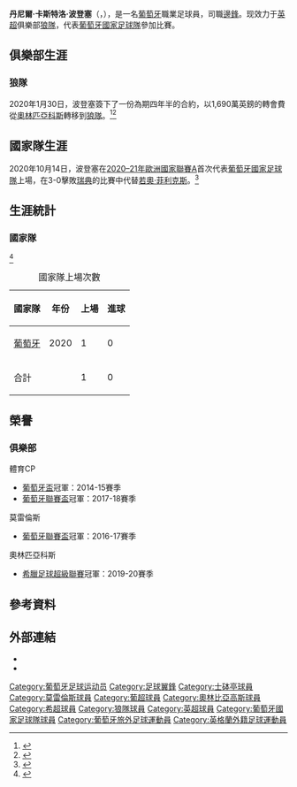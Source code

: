 {{noteTA
|G1=Football
|G2=UEFA
|G3=EPL
|T=zh-hans:丹尼尔·波登塞;zh-hk:丹尼爾·普丹斯;zh-tw:丹尼爾·波登塞;
|1=zh-hans:丹尼尔·波登塞;zh-hk:丹尼爾·普丹斯;zh-tw:丹尼爾·波登塞;
|2=zh-hans:波登塞;zh-hk:普丹斯;zh-tw:波登塞;
}}
{{Portuguese name|Castelo|Podence}}
{{Infobox football biography
| name                = 丹尼爾·波登塞<br />''Daniel Podence''
| image               = 
| caption             = 
| fullname            = Daniel Castelo Podence
| birth_date          = {{birth date and age|1995|10|21|df=y}}
| birth_place         = {{POR}}[[奧埃拉什|奧埃拉什]]
| height              = {{convert|1.65|m|ftin|0|abbr=on}}
| position            = [[邊鋒|邊鋒]]
| currentclub         = [[伍爾弗漢普頓流浪足球俱樂部|狼隊]]
| clubnumber          = 10
| youthyears1         = 2003–2005
| youthclubs1         = [[貝倫人足球俱樂部|貝倫人]]
| youthyears2         = 2005–2014
| youthclubs2         = [[葡萄牙士砵亭俱樂部|體育CP]]
| years1              = 2013–2016
| clubs1              = [[葡萄牙士砵亭B隊|體育CPB隊]]
| caps1               = 79
| goals1              = 9
| years2              = 2014–2018
| clubs2              = [[葡萄牙士砵亭俱樂部|體育CP]]
| caps2               = 25
| goals2              = 0
| years3              = 2016–2017
| clubs3              = → [[莫雷倫斯足球俱樂部|莫雷倫斯]] (外借)
| caps3               = 14
| goals3              = 4
| years4              = 2018–2020
| clubs4              = [[奧林匹亞科斯足球俱樂部|奧林匹亞科斯]] 
| caps4               = 42
| goals4              = 8
| years5              = 2020–
| clubs5              = [[伍爾弗漢普頓流浪足球俱樂部|狼隊]]
| caps5               = 38
| goals5              = 4
| nationalyears1 = 2011 
| nationalteam1 = 葡萄牙U-16                              | nationalcaps1 = 2 
| nationalgoals1 = 0
| nationalyears2 = 2013 
| nationalteam2 = 葡萄牙U-18                              | nationalcaps2 = 5 
| nationalgoals2 = 0
| nationalyears3 = 2014 
| nationalteam3 = 葡萄牙U-19                              | nationalcaps3 = 3 
| nationalgoals3 = 0
| nationalyears4 = 2014 
| nationalteam4 = 葡萄牙U-20                              | nationalcaps4 = 1 
| nationalgoals4 = 0
| nationalyears5 = 2016–2017 
| nationalteam5 = [[葡萄牙21歲以下國家足球隊|葡萄牙U-21]] 
| nationalcaps5 = 9  
| nationalgoals5 = 3
| nationalyears6 = 2020– 
| nationalteam6 = [[葡萄牙國家足球隊|葡萄牙]] 
| nationalcaps6 = 1  
| nationalgoals6 = 0
| medaltemplates = 
| club-update         = 2021年10月16日
| nationalteam-update = 2020年10月14日
}}
'''丹尼爾·卡斯特洛·波登塞'''（{{lang-pt|Daniel Castelo Podence}}，{{bd|1995年|10月21日}}），是一名[[葡萄牙|葡萄牙]]職業足球員，司職[[中场|邊鋒]]。现效力于[[英超|英超]]俱樂部[[伍爾弗漢普頓流浪足球俱樂部|狼隊]]，代表[[葡萄牙國家足球隊|葡萄牙國家足球隊]]參加比賽。

== 俱樂部生涯 ==
=== 狼隊 ===
2020年1月30日，波登塞簽下了一份為期四年半的合約，以1,690萬英鎊的轉會費從[[奧林匹亞科斯足球俱樂部|奧林匹亞科斯]]轉移到[[伍爾弗漢普頓流浪足球俱樂部|狼隊]]。<ref>{{cite web|url=https://www.wolves.co.uk/news/first-team/20200130-podence-signs-for-wolves/|title=Podence signs for Wolves|publisher=Wolverhampton Wanderers F.C.|date=2020-01-30|accessdate=2020-01-30|archive-date=2020-11-07|archive-url=https://web.archive.org/web/20201107040940/https://www.wolves.co.uk/news/first-team/20200130-podence-signs-for-wolves/|dead-url=no}}</ref><ref>{{cite web|url=https://www.goal.com/en-us/news/wolves-sign-olympiacos-winger-podence-for-reported-17m-fee/1gu8dlnzu2fe318m8a98no3ncg|title=Wolves sign Olympiacos winger Podence in £17m deal|publisher=[[Goal.com|Goal]]|first=Peter|last=Thompson|date=2020-01-30|accessdate=2020-01-30|archive-date=2020-11-05|archive-url=https://web.archive.org/web/20201105010331/https://www.goal.com/en-us/news/wolves-sign-olympiacos-winger-podence-for-reported-17m-fee/1gu8dlnzu2fe318m8a98no3ncg|dead-url=no}}</ref>

== 國家隊生涯 ==
2020年10月14日，波登塞在[[2020–21年歐洲國家聯賽A|2020–21年歐洲國家聯賽A]]首次代表[[葡萄牙國家足球隊|葡萄牙國家足球隊]]上場，在3-0擊敗[[瑞典國家足球隊|瑞典]]的比賽中代替[[若奧·菲利克斯|若奧·菲利克斯]]。<ref>{{cite web|url=https://www.uefa.com/uefanationsleague/match/2030061/|title=Portugal 3–0 Sweden|publisher=UEFA|date=2020-10-14|accessdate=2020-10-15|archive-date=2020-11-26|archive-url=https://web.archive.org/web/20201126151749/https://www.uefa.com/uefanationsleague/match/2030061/|dead-url=no}}</ref>

==生涯統計==
===國家隊===
{{updated|2020年10月14日}}<ref>{{cite web|url=https://eu-football.info/_player.php?id=31180|title=Daniel Podence|publisher=European Football|accessdate=2020-10-20|archive-date=2020-10-15|archive-url=https://web.archive.org/web/20201015200606/https://eu-football.info/_player.php?id=31180|dead-url=no}}</ref>

{| class=wikitable style=text-align:center
|+ 國家隊上場次數
|-
!國家隊!!年份!!上場!!進球
|-
|[[葡萄牙國家足球隊|葡萄牙]]
|2020||1||0
|-
!colspan=2|合計||1||0
|}

== 榮譽 ==
=== 俱樂部 ===
;{{flagicon|POR}} 體育CP
*[[葡萄牙盃|葡萄牙盃]]冠軍：2014-15賽季
*[[葡萄牙聯賽盃|葡萄牙聯賽盃]]冠軍：2017-18賽季

;{{flagicon|POR}} 莫雷倫斯
*[[葡萄牙聯賽盃|葡萄牙聯賽盃]]冠軍：2016-17賽季

;{{flagicon|Greece}} 奧林匹亞科斯
*[[希臘足球超級聯賽|希臘足球超級聯賽]]冠軍：2019-20賽季

== 參考資料 ==
{{Reflist|2}}

==外部連結==
*{{Soccerway}}
*{{Instagram|podence}}

{{狼隊球員名單}}

{{DEFAULTSORT:Podence, Daniel}}
[[Category:葡萄牙足球运动员|Category:葡萄牙足球运动员]]
[[Category:足球翼鋒|Category:足球翼鋒]]
[[Category:士砵亭球員|Category:士砵亭球員]]
[[Category:莫雷倫斯球員|Category:莫雷倫斯球員]]
[[Category:葡超球員|Category:葡超球員]]
[[Category:奧林比亞高斯球員|Category:奧林比亞高斯球員]]
[[Category:希超球員|Category:希超球員]]
[[Category:狼隊球員|Category:狼隊球員]]
[[Category:英超球員|Category:英超球員]]
[[Category:葡萄牙國家足球隊球員|Category:葡萄牙國家足球隊球員]]
[[Category:葡萄牙旅外足球運動員|Category:葡萄牙旅外足球運動員]]
[[Category:英格蘭外籍足球運動員|Category:英格蘭外籍足球運動員]]